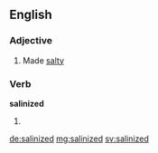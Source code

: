 ==English==

===Adjective===
{{en-adj}}

# Made [[salty]]

===Verb===
'''salinized'''

# {{en-past of|salinize}}

[[de:salinized]]
[[mg:salinized]]
[[sv:salinized]]